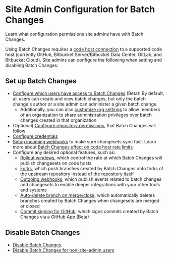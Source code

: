 # Site Admin Configuration for Batch Changes

<p className="subtitle">Learn what configuration permissions site admins have with Batch Changes.</p>

Using Batch Changes requires a [code host connection](/admin/external_services/) to a supported code host (currently GitHub, Bitbucket Server/Bitbucket Data Center, GitLab, and Bitbucket Cloud). Site admins can configure the following when setting and disabling Batch Changes:

## Set up Batch Changes

- [Configure which users have access to Batch Changes](/admin/access_control/batch_changes) (Beta): By default, all users can create and view batch changes, but only the batch change's author or a site admin can administer a given batch change
  - Additionally, you can also [customize org settings](/admin/config/batch_changes#enable-organization-members-to-administer) to allow members of an organization to share administration privileges over batch changes created in that organization
- (Optional) [Configure repository permissions](/admin/permissions/), that Batch Changes will follow
- [Configure credentials](/batch-changes/configuring-credentials)
- [Setup incoming webhooks](/admin/config/webhooks/incoming) to make sure changesets sync fast. Learn more about [Batch Changes effect on code host rate limits](/batch-changes/requirements#batch-changes-effect-on-code-host-rate-limits)
- Configure any desired optional features, such as:
  - [Rollout windows](/admin/config/batch_changes#rollout-windows), which control the rate at which Batch Changes will publish changesets on code hosts
  - [Forks](/admin/config/batch_changes#forks), which push branches created by Batch Changes onto forks of the upstream repository instead of the repository itself
  - [Outgoing webhooks](/admin/config/webhooks/outgoing), which publish events related to batch changes and changesets to enable deeper integrations with your other tools and systems
  - [Auto-delete branch on merge/close](/admin/config/batch_changes#automatically-delete-branches-on-merge-close), which automatically deletes branches created by Batch Changes when changesets are merged or closed
  - [Commit signing for GitHub](/admin/config/batch_changes#commit-signing-for-github), which signs commits created by Batch Changes via a GitHub App (Beta)

## Disable Batch Changes

- [Disable Batch Changes](/batch-changes/permissions-in-batch-changes#disabling-batch-changes).
- [Disable Batch Changes for non-site-admin users](/batch-changes/permissions-in-batch-changes#disabling-batch-changes-for-non-site-admin-users)
